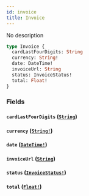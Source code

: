 ```yaml
---
id: invoice
title: Invoice
---
```


No description

```graphql
type Invoice {
  cardLastFourDigits: String
  currency: String!
  date: DateTime!
  invoiceUrl: String
  status: InvoiceStatus!
  total: Float!
}
```

### Fields

#### `cardLastFourDigits` ([`String`](/graphql/scalars/string))

#### `currency` ([`String!`](/graphql/scalars/string))

#### `date` ([`DateTime!`](/graphql/scalars/date-time))

#### `invoiceUrl` ([`String`](/graphql/scalars/string))

#### `status` ([`InvoiceStatus!`](/graphql/enums/invoice-status))

#### `total` ([`Float!`](/graphql/scalars/float))

